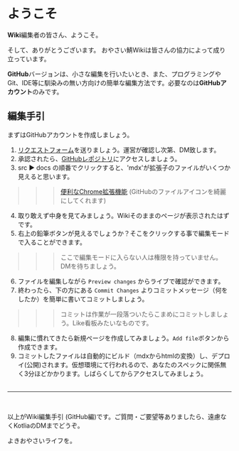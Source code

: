 
# ようこそ
**Wiki**編集者の皆さん、ようこそ。

そして、ありがとうございます。
おやさい鯖Wikiは皆さんの協力によって成り立っています。

**GitHub**バージョンは、小さな編集を行いたいとき、また、プログラミングやGit、IDE等に馴染みの無い方向けの簡単な編集方法です。必要なのは**GitHubアカウント**のみです。

## 編集手引
まずはGitHubアカウントを作成しましょう。
1. [リクエストフォーム](https://forms.gle/hH44ZzWVAVspgndSA)を送りましょう。運営が確認し次第、DM致します。
2. 承認されたら、[GitHubレポジトリ](https://github.com/OyasaiServer/wiki)にアクセスしましょう。
3. src ▶ docs の順番でクリックすると、'mdx'が拡張子のファイルがいくつか見えると思います。
>>> [便利なChrome拡張機能](https://chrome.google.com/webstore/detail/atom-file-icons-web/pljfkbaipkidhmaljaaakibigbcmmpnc) (GitHubのファイルアイコンを綺麗にしてくれます)
4. 取り敢えず中身を見てみましょう。Wikiそのままのページが表示されたはずです。
5. 右上の鉛筆ボタンが見えるでしょうか？そこをクリックする事で編集モードで入ることができます。
>>> ここで編集モードに入らない人は権限を持っていません。DMを待ちましょう。
6. ファイルを編集しながら `Preview changes` からライブで確認ができます。
7. 終わったら、下の方にある `Commit Changes` よりコミットメッセージ（何をしたか）を簡単に書いてコミットしましょう。
>>> コミットは作業が一段落ついたらこまめにコミットしましょう。Like看板みたいなものです。
8. 編集に慣れてきたら新規ページを作成してみましょう。`Add file`ボタンから作成できます。
9. コミットしたファイルは自動的にビルド（mdxからhtmlの変換）し、デプロイ(公開)されます。仮想環境にて行われるので、あなたのスペックに関係無く3分ほどかかります。しばらくしてからアクセスしてみましょう。
<br /><br />
---
<br />

以上がWiki編集手引 (GitHub編)です。ご質問・ご要望等ありましたら、遠慮なくKotliaのDMまでどうぞ。

よきおやさいライフを。
